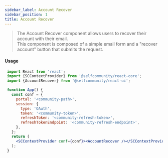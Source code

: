 ```yaml
---
sidebar_label: Account Recover
sidebar_position: 1
title: Account Recover
---
```


> The Account Recover component allows users to recover their account with their email.<br/>
This component is composed of a simple email form and a "recover account" button that submits the request.


<Anonymous><AccountRecover/></Anonymous>

#### Usage

```jsx
 import React from 'react';
 import {SCContextProvider} from '@selfcommunity/react-core';
 import {AccountRecover} from '@selfcommunity/react-ui';

 function App() {
   const conf = {
     portal: '<community-path>',
     session: {
       type: 'OAuth',
       token: '<community-token>',
       refreshToken: '<community-refresh-token>',
       refreshTokenEndpoint: '<community-refresh-endpoint>',
     },
   };
   return (
     <SCContextProvider conf={conf}><AccountRecover /></SCContextProvider>
   );
 }
```